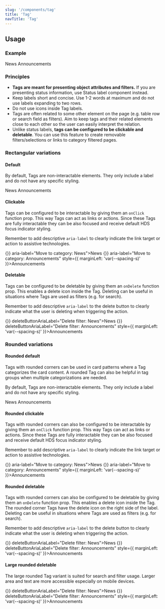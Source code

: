 ```yaml
---
slug: '/components/tag'
title: 'Tag'
navTitle: 'Tag'
---
```




## Usage

### Example
<PlaygroundPreview>
  <Tag>News</Tag>
  <Tag style={{ marginLeft: 'var(--spacing-s)' }}>Announcements</Tag>
</PlaygroundPreview>

### Principles
- **Tags are meant for presenting object attributes and filters.** If you are presenting status information, use <InternalLink href="/components/status-label">Status label component</InternalLink> instead.
- Keep labels short and concise. Use 1-2 words at maximum and do not use labels expanding to two rows.
- Do not use icons inside Tag labels.
- Tags are often related to some other element on the page (e.g. table row or search field as filters). Aim to keep tags and their related elements close to each other so the user can easily interpret the relation.
- Unlike status labels, **tags can be configured to be clickable and deletable**. You can use this feature to create removable filters/selections or links to category filtered pages.

### Rectangular variations

#### Default
By default, Tags are non-interactable elements. They only include a label and do not have any specific styling.

<PlaygroundPreview>
<Tag>News</Tag>
<Tag style={{ marginLeft: 'var(--spacing-s)' }}>Announcements</Tag>
</PlaygroundPreview>

#### Clickable
Tags can be configured to be interactable by giving them an `onClick` function prop. This way Tags can act as links or actions. Since these Tags are fully interactable they can be also focused and receive default HDS focus indicator styling.

Remember to add descriptive `aria-label` to clearly indicate the link target or action to assistive technologies.

<PlaygroundPreview>
<Tag role="link" onClick={() => {}} aria-label="Move to category: News">News</Tag>
<Tag role="link" onClick={() => {}} aria-label="Move to category: Announcements" style={{ marginLeft: 'var(--spacing-s)' }}>Announcements</Tag>
</PlaygroundPreview>

#### Deletable
Tags can be configured to be deletable by giving them an `onDelete` function prop. This enables a delete icon inside the Tag. Deleting can be useful in situations where Tags are used as filters (e.g. for search).

Remember to add descriptive `aria-label` to the delete button to clearly indicate what the user is deleting when triggering the action.

<PlaygroundPreview>
<Tag onDelete={() => {}} deleteButtonAriaLabel="Delete filter: News">News</Tag>
<Tag onDelete={() => {}} deleteButtonAriaLabel="Delete filter: Announcements" style={{ marginLeft: 'var(--spacing-s)' }}>Announcements</Tag>
</PlaygroundPreview>

### Rounded variations

#### Rounded default
Tags with rounded corners can be used in card patterns where a Tag categorizes the card content. A rounded Tag can also be helpful in tag groups when multiple categorizations are needed.

By default, Tags are non-interactable elements. They only include a label and do not have any specific styling.

<PlaygroundPreview>
<RoundedTagComponent>News</RoundedTagComponent>
<RoundedTagComponent style={{ marginLeft: 'var(--spacing-s)' }}>Announcements</RoundedTagComponent>
</PlaygroundPreview>

#### Rounded clickable
Tags with rounded corners can also be configured to be interactable by giving them an `onClick` function prop. This way Tags can act as links or actions. Since these Tags are fully interactable they can be also focused and receive default HDS focus indicator styling.

Remember to add descriptive `aria-label` to clearly indicate the link target or action to assistive technologies.

<PlaygroundPreview>
<RoundedTagComponent role="link" onClick={() => {}} aria-label="Move to category: News">News</RoundedTagComponent>
<RoundedTagComponent role="link" onClick={() => {}} aria-label="Move to category: Announcements" style={{ marginLeft: 'var(--spacing-s)' }}>Announcements</RoundedTagComponent>
</PlaygroundPreview>

#### Rounded deletable
Tags with rounded corners can also be configured to be deletable by giving them an `onDelete` function prop. This enables a delete icon inside the Tag. The rounded corner Tags have the delete icon on the right side of the label. Deleting can be useful in situations where Tags are used as filters (e.g. for search).

Remember to add descriptive `aria-label` to the delete button to clearly indicate what the user is deleting when triggering the action.

<PlaygroundPreview>
<RoundedTagComponent onDelete={() => {}} deleteButtonAriaLabel="Delete filter: News">News</RoundedTagComponent>
<RoundedTagComponent onDelete={() => {}} deleteButtonAriaLabel="Delete filter: Announcements" style={{ marginLeft: 'var(--spacing-s)' }}>Announcements</RoundedTagComponent>
</PlaygroundPreview>

#### Large rounded deletable
The large rounded Tag variant is suited for search and filter usage. Larger area and text are more accessible especially on mobile devices.

<PlaygroundPreview>
<LargeRoundedTag onDelete={() => {}} deleteButtonAriaLabel="Delete filter: News">News</LargeRoundedTag>
<LargeRoundedTag onDelete={() => {}} deleteButtonAriaLabel="Delete filter: Announcements" style={{ marginLeft: 'var(--spacing-s)' }}>Announcements</LargeRoundedTag>
</PlaygroundPreview>